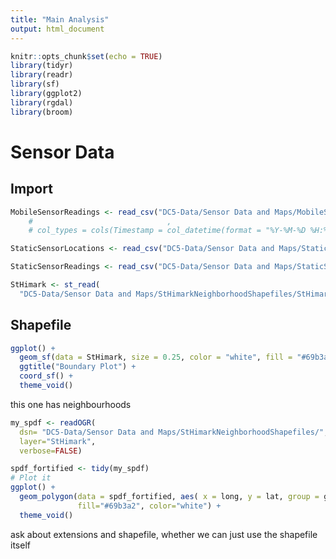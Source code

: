 ```yaml
---
title: "Main Analysis"
output: html_document
---
```


```r
knitr::opts_chunk$set(echo = TRUE)
library(tidyr)
library(readr)
library(sf)
library(ggplot2)
library(rgdal)
library(broom)

```


# Sensor Data

## Import
```r
MobileSensorReadings <- read_csv("DC5-Data/Sensor Data and Maps/MobileSensorReadings.csv")
    #                              , 
    # col_types = cols(Timestamp = col_datetime(format = "%Y-%M-%D %H:%M:%S\t")))

StaticSensorLocations <- read_csv("DC5-Data/Sensor Data and Maps/StaticSensorLocations.csv")

StaticSensorReadings <- read_csv("DC5-Data/Sensor Data and Maps/StaticSensorReadings.csv")
```

```r
StHimark <- st_read(
  "DC5-Data/Sensor Data and Maps/StHimarkNeighborhoodShapefiles/StHimark.shp")
```



## Shapefile 

```r
ggplot() + 
  geom_sf(data = StHimark, size = 0.25, color = "white", fill = "#69b3a2") + 
  ggtitle("Boundary Plot") + 
  coord_sf() +
  theme_void()
```

this one has neighbourhoods

```r
my_spdf <- readOGR( 
  dsn= "DC5-Data/Sensor Data and Maps/StHimarkNeighborhoodShapefiles/", 
  layer="StHimark",
  verbose=FALSE)

spdf_fortified <- tidy(my_spdf)
# Plot it
ggplot() +
  geom_polygon(data = spdf_fortified, aes( x = long, y = lat, group = group),
               fill="#69b3a2", color="white") +
  theme_void()
```

ask about extensions and shapefile, whether we can just use the shapefile itself 